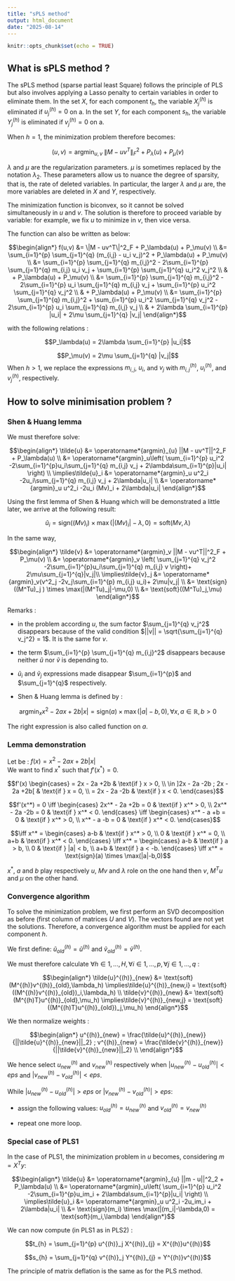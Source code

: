 ```yaml
---
title: "sPLS method"
output: html_document
date: "2025-08-14"
---
```


```r
knitr::opts_chunk$set(echo = TRUE)
```

## What is sPLS method ?

The sPLS method (sparse partial least Square) follows the principle of PLS but also involves applying a Lasso penalty to certain variables in order to eliminate them.
In the set $X$, for each component $t_h$, the variable $X^{(h)}_j$ is eliminated if $u^{(h)}_j = 0$ on a.
In the set $Y$, for each component $s_h$, the variable $Y^{(h)}_j$ is eliminated if $v^{(h)}_j = 0$ on a.

When $h = 1$, the minimization problem therefore becomes:

$$(u,v) = \operatorname*{argmin}_{u,v} \; \|M - uv^T\|^2_F + P_\lambda(u) + P_\mu(v)$$


$\lambda$ and $\mu$ are the regularization parameters. $\mu$ is sometimes replaced by the notation $\lambda_2$. These parameters allow us to nuance the degree of sparsity, that is, the rate of deleted variables. In particular, the larger $\lambda$ and $\mu$ are, the more variables are deleted in $X$ and $Y$, respectively.



The minimization function is biconvex, so it cannot be solved simultaneously in $u$ and $v$.
The solution is therefore to proceed variable by variable: for example, we fix $u$ to minimize in $v$, then vice versa.

The function can also be written as below:

$$\begin{align*}
f(u,v) &= \|M - uv^T\|^2_F + P_\lambda(u) + P_\mu(v) \\
&= \sum_{i=1}^{p} \sum_{j=1}^{q} (m_{i,j} - u_i v_j)^2 + P_\lambda(u) + P_\mu(v) \\
&= \sum_{i=1}^{p} \sum_{j=1}^{q} m_{i,j}^2 - 2\sum_{i=1}^{p} \sum_{j=1}^{q} m_{i,j} u_i v_j + \sum_{i=1}^{p} \sum_{j=1}^{q} u_i^2 v_j^2 \\
& + P_\lambda(u) + P_\mu(v) \\
&= \sum_{i=1}^{p} \sum_{j=1}^{q} m_{i,j}^2 - 2\sum_{i=1}^{p} u_i \sum_{j=1}^{q} m_{i,j} v_j + \sum_{i=1}^{p} u_i^2 \sum_{j=1}^{q} v_j^2 \\
& + P_\lambda(u) + P_\mu(v) \\
&= \sum_{i=1}^{p} \sum_{j=1}^{q} m_{i,j}^2 + \sum_{i=1}^{p} u_i^2 \sum_{j=1}^{q} v_j^2 - 2\sum_{i=1}^{p} u_i \sum_{j=1}^{q} m_{i,j} v_j \\
& + 2\lambda \sum_{i=1}^{p} |u_i| + 2\mu \sum_{j=1}^{q} |v_j|
\end{align*}$$

with the following relations :

$$P_\lambda(u) = 2\lambda \sum_{i=1}^{p} |u_i|$$

$$P_\mu(v) = 2\mu \sum_{j=1}^{q} |v_j|$$
When $h>1$, we replace the expressions $m_{i,j}$, $u_i$, and $v_j$ with $m^{(h)}_{i,j}$, $u^{(h)}_i$, and $v^{(h)}_j$, respectively.

## How to solve minimisation problem ?

### Shen & Huang lemma

We must therefore solve:

$$\begin{align*}
    \tilde{u} &= \operatorname*{argmin}_{u} ||M - uv^T||^2_F + P_\lambda(u) \\
    &= \operatorname*{argmin}_u\left( \sum_{i=1}^{p} u_i^2 -2\sum_{i=1}^{p}u_i\sum_{j=1}^{q} m_{i,j} v_j + 2\lambda\sum_{i=1}^{p}|u_i| \right) \\
    \implies\tilde{u}_i &= \operatorname*{argmin}_u u^2_i  -2u_i\sum_{j=1}^{q} m_{i,j} v_j + 2\lambda|u_i| \\
    &= \operatorname*{argmin}_u u^2_i  -2u_i (Mv)_i
    + 2\lambda|u_i| 
\end{align*}$$   

Using the first lemma of Shen & Huang which will be demonstrated a little later, we arrive at the following result:

$$\tilde{u}_i = \text{sign}((Mv)_i) \times \max(|(Mv)_i|-\lambda,0) = \text{soft}(Mv,\lambda)$$

In the same way,


$$\begin{align*}
\tilde{v} &= \operatorname*{argmin}_v ||M - vu^T||^2_F + P_\mu(v) \\
&= \operatorname*{argmin}_v \left( \sum_{j=1}^{q} v_j^2  -2\sum_{i=1}^{p}u_i\sum_{j=1}^{q} m_{i,j} v \right)+  2\mu\sum_{j=1}^{q}|v_j|\\  
    \implies\tilde{v}_j &= \operatorname*{argmin}_v(v^2_j  -2v_j\sum_{i=1}^{p} m_{i,j} u_i)+ 2\mu|v_j| \\
    &= \text{sign}((M^Tu)_j ) \times \max(|(M^Tu)_j|-\mu,0) \\
    &= \text{soft}((M^Tu)_j,\mu)
\end{align*}$$

Remarks :

- in the problem according $u$, the sum factor $\sum_{j=1}^{q} v_j^2$ disappears because of the valid condition $||v|| = \sqrt{\sum_{j=1}^{q} v_j^2} = 1$. It is the same for $v$.
    
- the term $\sum_{i=1}^{p} \sum_{j=1}^{q} m_{i,j}^2$ disappears because neither $\tilde{u}$ nor $\tilde{v}$ is depending to.
    
- $\tilde{u}_i$ and $\tilde{v}_j$ expressions made disappear $\sum_{i=1}^{p}$ and $\sum_{j=1}^{q}$ respectively.
    
- Shen & Huang lemma is defined by :

$$\operatorname*{argmin}_x x^2 - 2ax + 2b|x| = \text{sign}(a) \times \max(|a|-b,0), \forall x,a \in \mathbb{R}, b>0$$

The right expression is also called \textit{soft thresholding} function on $a$.


### Lemma demonstration

Let be : $f(x) =  x^2 - 2ax + 2b|x|$  
We want to find $x^*$ such that $f'(x^*) = 0$.

$$f'(x) 
\begin{cases} 
= 2x - 2a +2b & \text{if } x > 0, \\
\in ]2x - 2a -2b ; 2x - 2a +2b[ & \text{if } x = 0, \\
= 2x - 2a -2b & \text{if } x < 0.
\end{cases}$$

$$f'(x^*) = 0 \iff
\begin{cases} 
2x^* - 2a +2b = 0 & \text{if } x^* > 0, \\
2x^* - 2a -2b = 0 & \text{if } x^* < 0.
\end{cases}
\iff 
\begin{cases} 
x^* - a +b = 0 & \text{if } x^* > 0, \\
x^* - a -b = 0 & \text{if } x^* < 0.
\end{cases}$$

$$\iff x^* =
\begin{cases} 
a-b & \text{if } x^* > 0, \\
0 & \text{if } x^* = 0, \\
a+b & \text{if } x^* < 0.
\end{cases}
\iff x^* = 
\begin{cases} 
a-b & \text{if } a > b, \\
0 & \text{if } |a| < b, \\
a+b & \text{if } a < -b.
\end{cases}
\iff x^* = \text{sign}(a) \times \max(|a|-b,0)$$ 


$x^*$, $a$ and $b$ play respectively $u$, $Mv$ and $\lambda$ role on the one hand then $v$,  $M^Tu$ and $\mu$ on the other hand.

### Convergence algorithm

To solve the minimization problem, we first perform an SVD decomposition as before (first column of matrices $U$ and $V$). The vectors found are not yet the solutions. Therefore, a convergence algorithm must be applied for each component $h$.

We first define: $\tilde{u}^{(h)}_{old} = \tilde{u}^{(h)}$ and $\tilde{v}^{(h)}_{old} = \tilde{v}^{(h)}$.

We must therefore calculate $\forall h \in 1,...,H, \forall i \in 1,...,p, \forall j \in 1,...,q$ :

$$\begin{align*}
    \tilde{u}^{(h)}_{new} &= \text{soft}(M^{(h)}v^{(h)}_{old},\lambda_h)
    \implies\tilde{u}^{(h)}_{new,i} = \text{soft}((M^{(h)}v^{(h)}_{old})_i,\lambda_h) \\ 
    \tilde{v}^{(h)}_{new} &= \text{soft}(M^{(h)T}u^{(h)}_{old},\mu_h)
    \implies\tilde{v}^{(h)}_{new,j} = \text{soft}((M^{(h)T}u^{(h)}_{old})_j,\mu_h) 
\end{align*}$$

We then normalize weights :

$$\begin{align*}
    u^{(h)}_{new} = \frac{\tilde{u}^{(h)}_{new}}{||\tilde{u}^{(h)}_{new}||_2} ;
    v^{(h)}_{new} = \frac{\tilde{v}^{(h)}_{new}}{||\tilde{v}^{(h)}_{new}||_2} \\
\end{align*}$$

We hence select $u^{(h)}_{new}$ and $v^{(h)}_{new}$ respectively when $|u^{(h)}_{new} - u^{(h)}_{old}| < eps$ and $|v^{(h)}_{new} - v^{(h)}_{old}| < eps$.

While $|u^{(h)}_{new} - u^{(h)}_{old}| > eps$ or $|v^{(h)}_{new} - v^{(h)}_{old}| > eps$:

- assign the following values: $u^{(h)}_{old} = u^{(h)}_{new}$ and $v^{(h)}_{old} = v^{(h)}_{new}$

- repeat one more loop.

### Special case of PLS1

In the case of PLS1, the minimization problem in $u$ becomes, considering $m = X^Ty$:

$$\begin{align*}
    \tilde{u} &= \operatorname*{argmin}_{u} ||m - u||^2_2 + P_\lambda(u) \\
    &= \operatorname*{argmin}_u\left( \sum_{i=1}^{p} u_i^2 -2\sum_{i=1}^{p}u_im_i + 2\lambda\sum_{i=1}^{p}|u_i| \right) \\
    \implies\tilde{u}_i &= \operatorname*{argmin}_u u^2_i  -2u_im_i
    + 2\lambda|u_i| \\
    &= \text{sign}(m_i) \times \max(|(m_i|-\lambda,0) = \text{soft}(m_i,\lambda)
\end{align*}$$

We can now compute (in PLS1 as in PLS2) : 

$$t_{h} = \sum_{j=1}^{p} u^{(h)}_j X^{(h)}_{j} = X^{(h)}u^{(h)}$$

$$s_{h} = \sum_{j=1}^{q} v^{(h)}_j Y^{(h)}_{j} = Y^{(h)}v^{(h)}$$

The principle of matrix deflation is the same as for the PLS method.